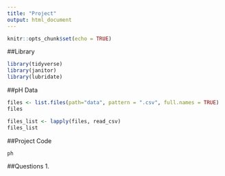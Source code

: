 ```yaml
---
title: "Project"
output: html_document
---
```


```r
knitr::opts_chunk$set(echo = TRUE)
```

##Library
```r
library(tidyverse)
library(janitor)
library(lubridate)
```

##pH Data
```r
files <- list.files(path="data", pattern = ".csv", full.names = TRUE)
files
```

```r
files_list <- lapply(files, read_csv)
files_list
```

##Project Code
```r
ph
```
##Questions
1. 
